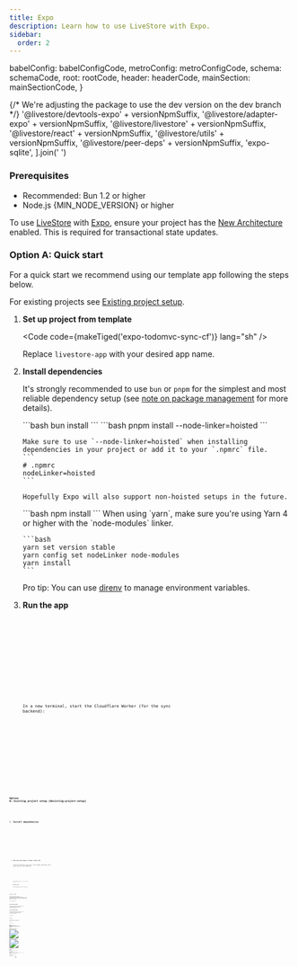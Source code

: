 ```yaml
---
title: Expo
description: Learn how to use LiveStore with Expo.
sidebar:
  order: 2
---
```



  babelConfig: babelConfigCode,
  metroConfig: metroConfigCode,
  schema: schemaCode,
  root: rootCode,
  header: headerCode,
  mainSection: mainSectionCode,
}

{/* We're adjusting the package to use the dev version on the dev branch */}
  '@livestore/devtools-expo' + versionNpmSuffix,
  '@livestore/adapter-expo' + versionNpmSuffix,
  '@livestore/livestore' + versionNpmSuffix,
  '@livestore/react' + versionNpmSuffix,
  '@livestore/utils' + versionNpmSuffix,
  '@livestore/peer-deps' + versionNpmSuffix,
  'expo-sqlite',
].join(' ')

### Prerequisites

- Recommended: Bun 1.2 or higher
- Node.js {MIN_NODE_VERSION} or higher

To use [LiveStore](/) with [Expo](https://docs.expo.dev/), ensure your project has the [New Architecture](https://docs.expo.dev/guides/new-architecture/) enabled. This is required for transactional state updates.

### Option A: Quick start

For a quick start we recommend using our template app following the steps below.

For existing projects see [Existing project setup](#existing-project-setup).

<Steps>

1.  **Set up project from template**

    <Code code={makeTiged('expo-todomvc-sync-cf')} lang="sh" />

    Replace `livestore-app` with your desired app name.

2.  **Install dependencies**

    It's strongly recommended to use `bun` or `pnpm` for the simplest and most reliable dependency setup (see [note on package management](/misc/package-management) for more details).

    <Tabs syncKey="package-manager">
      <TabItem label="bun">
        ```bash
        bun install
        ```
      </TabItem>
      <TabItem label="pnpm">
        ```bash
        pnpm install --node-linker=hoisted
        ```

        Make sure to use `--node-linker=hoisted` when installing dependencies in your project or add it to your `.npmrc` file.
        ```
        # .npmrc
        nodeLinker=hoisted
        ```

        Hopefully Expo will also support non-hoisted setups in the future.
      </TabItem>
      <TabItem label="npm">
        ```bash
        npm install
        ```
      </TabItem>
      <TabItem label="yarn">
        When using `yarn`, make sure you're using Yarn 4 or higher with the `node-modules` linker.

        ```bash
        yarn set version stable
        yarn config set nodeLinker node-modules
        yarn install
        ```
      </TabItem>
    </Tabs>

    Pro tip: You can use [direnv](https://direnv.net/) to manage environment variables.

3.  **Run the app**

    <Tabs syncKey="package-manager">
      <TabItem label="bun">
        <Code code="bun start" lang="sh" />
      </TabItem>
      <TabItem label="pnpm">
        <Code code="pnpm start" lang="sh" />
      </TabItem>
      <TabItem label="npm">
        <Code code="npm run start" lang="sh" />
      </TabItem>
      <TabItem label="yarn">
        <Code code="yarn start" lang="sh" />
      </TabItem>
    </Tabs>

    In a new terminal, start the Cloudflare Worker (for the sync backend):

    <Tabs syncKey="package-manager">
      <TabItem label="bun">
        <Code code="bun wrangler:dev" lang="sh" />
      </TabItem>
      <TabItem label="pnpm">
        <Code code="pnpm wrangler:dev" lang="sh" />
      </TabItem>
      <TabItem label="npm">
        <Code code="npm run wrangler:dev" lang="sh" />
      </TabItem>
      <TabItem label="yarn">
        <Code code="yarn wrangler:dev" lang="sh" />
      </TabItem>
    </Tabs>
</Steps>

### Option B: Existing project setup \{#existing-project-setup\}

<Steps>

1.  **Install dependencies**

    <Tabs syncKey="package-manager">
      <TabItem label="bun">
        <Code code={'bun install ' + manualInstallDepsStr} lang="sh" />
      </TabItem>
      <TabItem label="pnpm">
        <Code code={'pnpm install ' + manualInstallDepsStr} lang="sh" />
      </TabItem>
      <TabItem label="npm">
        <Code code={'npm install ' + manualInstallDepsStr} lang="sh" />
      </TabItem>
      <TabItem label="yarn">
        <Code code={'yarn add ' + manualInstallDepsStr} lang="sh" />
      </TabItem>
    </Tabs>

2.  **Add Vite meta plugin to babel config file**

    LiveStore Devtools uses Vite. This plugin emulates Vite's `import.meta.env` functionality.

    <Tabs syncKey="package-manager">
      <TabItem label="bun">
        <Code code="bun add -d babel-plugin-transform-vite-meta-env" lang="sh" />
      </TabItem>
      <TabItem label="pnpm">
        <Code code="pnpm add -D babel-plugin-transform-vite-meta-env" lang="sh" />
      </TabItem>
      <TabItem label="yarn">
        <Code code="yarn add -D babel-plugin-transform-vite-meta-env" lang="sh" />
      </TabItem>
      <TabItem label="npm">
        <Code code="npm install --save-dev babel-plugin-transform-vite-meta-env" lang="sh" />
      </TabItem>
    </Tabs>

    In your `babel.config.js` file, add the plugin as follows:

    <Code code={CODE.babelConfig} lang="js" title="babel.config.js" />

3.  **Update Metro config**

    Add the following code to your `metro.config.js` file:

    <Code code={CODE.metroConfig} lang="js" title="metro.config.js" />

</Steps>

## Define Your Schema

Create a file named `schema.ts` inside the `src/livestore` folder. This file defines your LiveStore schema consisting of your app's event definitions (describing how data changes), derived state (i.e. SQLite tables), and materializers (how state is derived from events).

Here's an example schema:

<Code code={CODE.schema} lang="ts" title="src/livestore/schema.ts" />

## Add the LiveStore Provider

To make the LiveStore available throughout your app, wrap your app's root component with the `LiveStoreProvider` component from `@livestore/react`. This provider manages your app’s data store, loading, and error states.

## Add the LiveStore Provider

To make the LiveStore available throughout your app, wrap your app's root component with the `LiveStoreProvider` component from `@livestore/react`. This provider manages your app’s data store, loading, and error states.

Here's an example:

<Code code={CODE.root} lang="tsx" title="src/Root.tsx" />

### Commit events

After wrapping your app with the `LiveStoreProvider`, you can use the `useStore` hook from any component to commit events.

Here's an example:

<Code code={CODE.header} lang="tsx" title="src/components/NewTodo.tsx" />

## Queries

To retrieve data from the database, first define a query using `queryDb` from `@livestore/livestore`. Then, execute the query with the `useQuery` hook from `@livestore/react`.

Consider abstracting queries into a separate file to keep your code organized, though you can also define them directly within components if preferred.

Here's an example:

<Code code={CODE.mainSection} lang="tsx" title="src/components/ListTodos.tsx" />

## Devtools

To open the devtools, run the app and from your terminal press `shift + m`, then select LiveStore Devtools and press `Enter`.

![Expo Terminal Screenshot](../../../assets/devtools-terminal-expo.png)

This will open the devtools in a new tab in your default browser.

![Devtools Browser Screenshot](../../../assets/devtools-browser-view.png)

Use the devtools to inspect the state of your LiveStore database, execute events, track performance, and more.

## Database location

### With Expo Go

To open the database in Finder, run the following command in your terminal:

```bash
open $(find $(xcrun simctl get_app_container booted host.exp.Exponent data) -path "*/Documents/ExponentExperienceData/*livestore-expo*" -print -quit)/SQLite
```

### With development builds

For development builds, the app SQLite database is stored in the app's Library directory.

Example:
`/Users/<USERNAME>/Library/Developer/CoreSimulator/Devices/<DEVICE_ID>/data/Containers/Data/Application/<APP_ID>/Documents/SQLite/app.db`

To open the database in Finder, run the following command in your terminal:

```bash
open $(xcrun simctl get_app_container booted [APP_BUNDLE_ID] data)/Documents/SQLite
```

Replace `[APP_BUNDLE_ID]` with your app's bundle ID. e.g. `dev.livestore.livestore-expo`.

## Further notes

- LiveStore doesn't yet support Expo Web (see [#130](https://github.com/livestorejs/livestore/issues/130))
